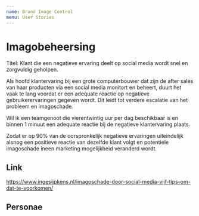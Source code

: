 ```yaml
---
name: Brand Image Control
menu: User Stories
---
```



Imagobeheersing
===============


Titel: Klant die een negatieve ervaring deelt op social media wordt snel en zorgvuldig geholpen.

Als hoofd klantervaring bij een grote computerbouwer dat zijn de after sales van haar producten via een social media monitort en beheert, duurt het vaak te lang voordat er een adequate reactie op negatieve gebruikerervaringen gegeven wordt. Dit leidt tot verdere escalatie van het probleem en imagoschade.

Wil ik een teamgenoot die vierentwintig uur per dag beschikbaar is en binnen 1 minuut een adequate reactie bij de negatieve klantervaring plaats.

Zodat er op 90% van de oorspronkelijk negatieve ervaringen uiteindelijk alsnog een positieve reactie van dezelfde klant volgt en potentiele imagoschade ineen marketing mogelijkheid veranderd wordt.


## Link

https://www.ingesijpkens.nl/imagoschade-door-social-media-vijf-tips-om-dat-te-voorkomen/


## Personae

<UserPersona data={erin}/>
<UserPersona data={youp}/>
